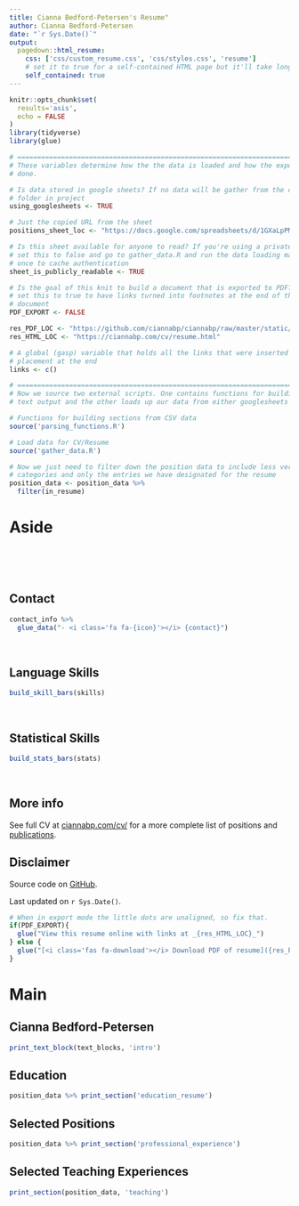 ```yaml
---
title: Cianna Bedford-Petersen's Resume"
author: Cianna Bedford-Petersen
date: "`r Sys.Date()`"
output:
  pagedown::html_resume:
    css: ['css/custom_resume.css', 'css/styles.css', 'resume']
    # set it to true for a self-contained HTML page but it'll take longer to render
    self_contained: true
---
```



```r
knitr::opts_chunk$set(
  results='asis', 
  echo = FALSE
)
library(tidyverse)
library(glue)

# ======================================================================
# These variables determine how the the data is loaded and how the exports are
# done.

# Is data stored in google sheets? If no data will be gather from the csvs/
# folder in project
using_googlesheets <- TRUE

# Just the copied URL from the sheet
positions_sheet_loc <- "https://docs.google.com/spreadsheets/d/1GXaLpPM1zBxquPTobZ2L2lGBZDxOOOvb5W16w01OlZE/edit#gid=1406459246"

# Is this sheet available for anyone to read? If you're using a private sheet
# set this to false and go to gather_data.R and run the data loading manually
# once to cache authentication
sheet_is_publicly_readable <- TRUE

# Is the goal of this knit to build a document that is exported to PDF? If so
# set this to true to have links turned into footnotes at the end of the
# document
PDF_EXPORT <- FALSE

res_PDF_LOC <- "https://github.com/ciannabp/ciannabp/raw/master/static/cv/bedford-petersen_resume.pdf"
res_HTML_LOC <- "https://ciannabp.com/cv/resume.html"

# A global (gasp) variable that holds all the links that were inserted for
# placement at the end
links <- c()

# ======================================================================
# Now we source two external scripts. One contains functions for building the
# text output and the other loads up our data from either googlesheets or csvs

# Functions for building sections from CSV data
source('parsing_functions.R') 

# Load data for CV/Resume
source('gather_data.R')

# Now we just need to filter down the position data to include less verbose
# categories and only the entries we have designated for the resume
position_data <- position_data %>% 
  filter(in_resume)

```



Aside
================================================================================

<br>
<br>
<br>



Contact {#contact}
--------------------------------------------------------------------------------

```r
contact_info %>% 
  glue_data("- <i class='fa fa-{icon}'></i> {contact}")
```

<br>


Language Skills {#skills}
--------------------------------------------------------------------------------

```r
build_skill_bars(skills)
```

<br>


Statistical Skills {#stats}
--------------------------------------------------------------------------------

```r
build_stats_bars(stats)
```

<br>



More info {#more-info}
--------------------------------------------------------------------------------

See full CV at [ciannabp.com/cv/](https://ciannabp.com/cv/) for a more complete list of positions and [publications](https://scholar.google.com/citations?user=74mOaFcAAAAJ&hl=en).


Disclaimer {#disclaimer}
--------------------------------------------------------------------------------


Source code on [GitHub](https://github.com/ciannabp/resume).

Last updated on `r Sys.Date()`.


```r
# When in export mode the little dots are unaligned, so fix that.
if(PDF_EXPORT){
  glue("View this resume online with links at _{res_HTML_LOC}_")
} else {
  glue("[<i class='fas fa-download'></i> Download PDF of resume]({res_PDF_LOC})")
}
```


Main
================================================================================

Cianna Bedford-Petersen {#title}
--------------------------------------------------------------------------------
```r
print_text_block(text_blocks, 'intro')
```

Education {data-icon=graduation-cap data-concise=true}
--------------------------------------------------------------------------------

```r
position_data %>% print_section('education_resume')
```



Selected Positions {data-icon=suitcase}
--------------------------------------------------------------------------------

```r
position_data %>% print_section('professional_experience')
```


Selected Teaching Experiences {data-icon=chalkboard-teacher}
--------------------------------------------------------------------------------

```r
print_section(position_data, 'teaching')
```


